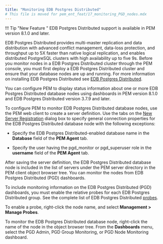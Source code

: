 ```yaml
---
title: "Monitoring EDB Postgres Distributed"
# This file is moved for pem_ent_feat/17_monitoring_PGD_nodes.mdx
---
```


!!! Tip "New Feature "
    EDB Postgres Distributed support is available in PEM version 8.1.0 and later.

EDB Postgres Distributed provides multi-master replication and data distribution with advanced conflict management, data-loss protection, and throughput up to 5X faster than native logical replication, and enables distributed PostgreSQL clusters with high availability up to five 9s. Before you monitor nodes in a EDB Postgres Distributed cluster through the PEM console, you must first deploy a EDB Postgres Distributed cluster and ensure that your database nodes are up and running. For more information on installing EDB Postgres Distributed see [EDB Postgres Distributed](/pgd/latest).

You can configure PEM to display status information about one or more EDB Postgres Distributed database nodes using dashboards in PEM version 8.1.0 and EDB Postgres Distributed version 3.7.9 and later.

To configure PEM to monitor EDB Postgres Distributed database nodes, use the PEM web client to create a server definition. Use the tabs on the [New Server Registration](/pem/latest/pem_online_help/01_toc_pem_getting_started/07_pem_define_connection/) dialog box to specify general connection properties for the EDB Postgres Distributed database node with the following exceptions:

-   Specify the EDB Postgres Distributed-enabled database name in the **Database** field of the **PEM Agent** tab.

-   Specify the user having the pgd_monitor or pgd_superuser role in the **username** field of the **PEM Agent** tab.

After saving the server definition, the EDB Postgres Distributed database node is included in the list of servers under the PEM server directory in the PEM client object browser tree. You can monitor the nodes from EDB Postgres Distributed (PGD) dashboards.

To include monitoring information on the EDB Postgres Distributed (PGD) dashboards, you must enable the relative probes for each EDB Postgres Distributed group. See the complete list of EDB Postgres Distributed [probes](monitoring_performance/probes/#edb-postgres-distributed-pgd-probes).

To enable a probe, right-click the node name, and select **Management > Manage Probes**.

To monitor the EDB Postgres Distributed database node, right-click the name of the node in the object browser tree. From the **Dashboards** menu, select the PGD Admin, PGD Group Monitoring, or PGD Node Monitoring dashboard.
